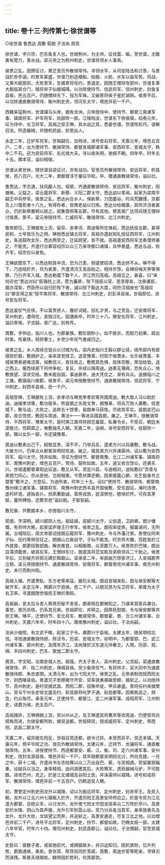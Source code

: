 ```yaml
---
---
---
```

title: 卷十三·列传第七·徐世谱等
---

○徐世谱  鲁悉达  周敷  荀朗  子法尚  周炅

徐世谱，字兴宗，巴东鱼复人也。世居荆州，为主帅，征伐蛮、蜒。至世谱，尤敢勇有膂力，善水战。梁元帝之为荆州刺史，世谱将领乡人事焉。

侯景之乱，因预征讨，累迁至员外散骑常侍。寻领水军，从司徒陆法和讨景，与景战於赤亭湖。时景军甚盛，世谱乃别造楼船、拍舰、火舫、水车以益军势。将战，又乘大舰居前，大败景军，生擒景将任约，景退走。因随王僧辩攻郢州，世谱复乘大舰临其仓门，贼将宋子仙据城降。以功除使持节、信武将军、信州刺史，封鱼复县侯，邑五百户。仍随僧辩东下，恒为军锋。又破景将侯子鉴於湖熟。侯景平后，以功除通直散骑常侍、衡州刺史资，领河东太守，增邑并前一千户。

西魏来寇荆州，世谱镇马头岸，据有龙洲，元帝授侍中、使持节、都督江南诸军事、镇南将军、护军将军，给鼓吹一部。江陵陷没，世谱东下依侯瑱。绍泰元年，征为侍中、左卫将军。高祖之拒王琳，其水战之具，悉委世谱。世谱性机巧，谙解旧法，所造器械，并随机损益，妙思出人。

永定二年，迁护军将军。世祖嗣位，加特进，进号安右将军。天嘉元年，增邑五百户。二年，出为使持节、散骑常侍、都督宣城郡诸军事、安西将军、宣城太守，秩中二千石。还为安前将军、右光禄大夫。寻以疾失明，谢病不朝。四年卒，时年五十五。赠本官，谥曰桓侯。

世谱从弟世休，随世谱自梁征讨，亦有战功。官至员外散骑常侍、安远将军，枳县侯，邑八百户。光大二年，隶都督淳于量征华皎。卒，赠通直散骑常侍，谥曰壮。

鲁悉达，字志通，扶风郿人也。祖斐，齐通直散骑常侍、安远将军、衡州刺史，阳塘侯。父益之，梁云麾将军、新蔡、义阳二郡太守。悉达幼以孝闻，起家为梁南平嗣王中兵参军。侯景之乱，悉达纠合乡人，保新蔡，力田蓄谷。时兵荒饑馑，京都及上川饿死者十八九，有得存者，皆携老幼以归焉。悉达分给粮廪，其所济活者甚众，仍於新蔡置顿以居之。招集晋熙等五郡，尽有其地。使其弟广达领兵随王僧辩讨侯景。景平，梁元帝授持节、仁威将军、散骑常侍、北江州刺史。

敬帝即位，王琳据有上流，留异、余孝顷、周迪等所在锋起，悉达抚绥五郡，甚得民和，士卒皆乐为之用。琳授悉达镇北将军，高祖亦遣赵知礼授征西将军、江州刺史，各送鼓吹女乐，悉达两受之，迁延顾望，皆不就。高祖遣安西将军沈泰潜师袭之，不能克。齐遣行台慕容绍宗以众三万来攻郁口诸镇，兵甲甚盛，悉达与战，败齐军，绍宗仅以身免。

王琳欲图东下，以悉达制其中流，恐为己患，频遣使招诱，悉达终不从。琳不得下，乃连结於齐，共为表里，齐遣清河王高岳助之。相持岁馀，会裨将梅天养等惧罪，乃引齐军入城。悉达勒麾下数千人，济江而归高祖。高祖见之，甚喜，曰“来何迟也”悉达对曰“臣镇抚上流，愿为蕃屏，陛下授臣以官，恩至厚矣，沈泰袭臣，威亦深矣，然臣所以自归於陛下者，诚以陛下豁达大度，同符汉祖故也”高祖叹曰“卿言得之矣”授平南将军、散骑常侍、北江州刺史，封彭泽县侯。世祖即位，进号安左将军。

悉达虽仗气任侠，不以富贵骄人，雅好词赋，招礼才贤，与之赏会。迁安南将军、吴州刺史。遭母忧，哀毁过礼，因遘疾卒，时年三十八。赠安左将军、江州刺史，谥曰孝侯。子览嗣。弟广达，别有传。

周敷，字仲远，临川人也。为郡豪族。敷形貌眇小，如不胜衣，而胆力劲果，超出时辈。性豪侠，轻财重士，乡党少年任气者咸归之。

侯景之乱，乡人周续合徒众以讨贼为名，梁内史始兴王毅以郡让续，续所部内有欲侵掠於毅，敷拥护之，亲率其党捍卫，送至豫章。时观宁侯萧永、长乐侯萧基、丰城侯萧泰避难流寓，闻敷信义，皆往依之。敷愍其危惧，屈体崇敬，厚加给恤，送之西上。俄而续部下将帅争权，复反，杀续以降周迪。迪素无簿阀，恐失众心，倚敷族望，深求交结。敷未能自固，事迪甚恭，迪大凭仗之，渐有兵众。迪据临川之工塘，敷镇临川故郡。侯景平，梁元帝授敷使持节、通直散骑常侍、信武将军、宁州刺史，封西丰县侯，邑一千户。

高祖受禅，王琳据有上流，余孝顷与琳党李孝钦等共围周迪，敷大致人马以助於迪。迪擒孝顷等，敷功居多。熊昙朗之杀周文育，据豫章，将兵万馀人袭敷，径至城下，敷与战，大败之，追奔五十馀里，昙朗单马获免，尽收其军实。昙朗走巴山郡，收合馀党，敷因与周迪、黄法等进兵围昙朗，屠之。王琳平，授散骑常侍、平西将军、豫章太守。是时南江酋帅并顾恋巢窟，私署令长，不受召，朝廷未遑致讨，但羁縻之，唯敷独先入朝。天嘉二年，诣阙，进号安西将军，给鼓吹一部，赐以女乐一部，令还镇豫章。

周迪以敷素出己下，超致显贵，深不平，乃举兵反，遣弟方兴以兵袭敷。敷与战，大破方兴。仍率众从都督吴明彻攻迪，破之，擒其弟方兴并诸渠帅。诏以敷为安西将军、临川太守，馀并如故。寻征为使持节、都督南豫、北江二州诸军事、镇南将军、南豫州刺史，增邑五百户，常侍、鼓吹如故。五年，迪又收合馀众，还袭东兴。世祖遣都督章昭达征迪，敷又从军。至定川县，与迪相对。迪绐敷曰“吾昔与弟戮力同心，宗从匪他，岂规相害。今愿伏罪还朝，因弟披露心腑，先乞挺身共立盟誓”敷许之，方登坛，为迪所害，时年三十五。诏曰“使持节、散骑常侍、都督南豫州缘江诸军事、镇南将军、南豫州刺史西丰县开国侯敷，受任遐征，淹时违律，虚衿奸诡，遂贻丧仆。但夙著勤诚，亟劳戎旅，犹深恻怆，愍悼於怀。可存其茅赋，量所赙恤，还葬京邑”谥曰脱。子智安嗣。

敷兄彖，共敷据本乡，亦授临川太守。

荀朗，字深明，颍川颍阴人也。祖延祖，梁颍川太守，父伯道，卫尉卿。朗少慷慨，有将帅大略，起家梁庐陵王行参军。侯景之乱，朗招率徒旅，据巢湖间，无所属。台城陷后，简文帝密诏授朗云麾将军、豫州刺史，令与外藩讨景。景使仪同宋子仙、任约等频往征之，朗据山立砦自守，子仙不能克。时京师大饑，百姓皆於江外就食，朗更招致部曲，解衣推食，以相赈赡，众至数万人。侯景败於巴陵，朗出自濡须截景，破其后军。王僧辩东讨，朗遣其将范宝胜及弟晓领兵二千助之。侯景平后，又别破齐将郭元建於踟蹰山。梁承圣二年，率部曲万馀家济江，入宣城郡界立顿。梁元帝授朗持节、通直散骑常侍、安南将军、都督南兖州诸军事、南兖州刺史。未行而荆州陷。

高祖入辅，齐遣萧轨、东方老等来寇，据石头城。朗自宣城来赴，因与侯安都等大破齐军。永定元年，赐爵兴宁县侯，邑二千户，以朗兄昂为左卫将军，弟晷为太子右卫率。寻遣朗随世祖拒王琳於南皖。

高祖崩，宣太后与舍人蔡景历秘不发丧，朗弟晓在都微知之，乃谋率其家兵袭台。事觉，景历杀晓，仍系其兄弟。世祖即位，并释之。因厚抚慰朗，令与侯安都等共拒王琳。琳平，迁使持节、安北将军、散骑常侍、都督霍、晋、合三州诸军事、合州刺史。天嘉六年卒，时年四十八。赠南豫州刺史，谥曰壮。子法尚嗣。

法尚少俶傥，有文武干略，起家江宁令，袭爵兴宁县侯。太建五年，随吴明彻北伐。寻授通直散骑侍郎，除泾令，历梁、安城太守。祯明中，为都督郢、巴、武三州诸军事、郢州刺史。及隋军济江，法尚降於汉东道元帅秦王。入隋，历邵、观、绵、丰四州刺史，巴东、敦煌二郡太守。

周炅，字文昭，汝南安城人也。祖强，齐太子舍人、梁州刺史。父灵起，梁通直散骑常侍、庐、桂二州刺史，保城县侯。炅少豪侠任气，有将帅才。梁大同中为通直散骑侍郎、朱衣直閤。太清元年，出为弋阳太守。侯景之乱，元帝承制改授西阳太守，封西陵县伯。景遣兄子思穆据守齐安，炅率骁勇袭破思穆，擒斩之。以功授持节、高州刺史。是时炅据武昌、西阳二郡，招聚卒徒，甲兵甚盛。景将任约来据樊山，炅与宁州长史徐文盛击约，斩其部将叱罗子通、赵迦娄等。因乘胜追之，频克，约众殆尽。承圣元年，迁使持节、都督江、定二州诸军事、戎昭将军、江州刺史，进爵为侯，邑五百户。

高祖践祚，王琳拥据上流，炅以州从之。及王琳遣其将曹庆等攻周迪，仍使炅将兵掎角而进，为侯安都所败，擒炅送都。世祖释炅，授戎威将军、定州刺史，带西阳、武昌二郡太守。

天嘉二年，留异据东阳反，世祖召炅还都，欲令讨异。未至而异平，炅还本镇。天康元年，预平华皎之功，授员外散骑常侍。太建元年，迁持节、龙骧将军、通直散骑常侍。五年，进授使持节、西道都督安、蕲、江、衡、司、定六州诸军事、安州刺史，改封龙源县侯，增邑并前一千户。其年随都督吴明彻北讨，所向克捷，一月之中，获十二城。齐遣尚书左丞陆骞以众二万出自巴、蕲，与炅相遇。炅留羸弱辎重，设疑兵以当之，身率精锐，由间道邀其后，大败骞军，虏获器械马驴，不可胜数。进攻巴州，克之。於是江北诸城及谷阳士民，并诛渠帅以城降。进号和戎将军、散骑常侍，增邑并前一千五百户。仍敕追炅入朝。

初，萧詧定州刺史田龙升以城降，诏以为振远将军、定州刺史，封赤亭王。及炅入朝，龙升以江北六州七镇叛入於齐，齐遣历阳王高景安帅师应之。於是令炅为江北道大都督，总统众军，以讨龙升。龙升使弋阳太守田龙琰率众二万阵於亭川，高景安於水陵、阴山为其声援，龙升引军别营山谷。炅乃分兵各当其军，身率骁勇先击龙升，龙升大败，龙琰望尘而奔，并追斩之，高景安遁走，尽复江北之地。以功增邑并前二千户，进号平北将军，定州刺史，持节、都督如故，仍赐女妓一部。太建八年卒官，时年六十四。赠司州刺史，封武昌郡公，谥曰壮。子法僧嗣，官至宣城太守。

史臣曰：彼数子者，或驱驰前代，或拥据故乡，并识运知归，因机景附，位升列牧，爵致通侯，美矣。昔张耳、陈馀自同於至戚，周敷、周迪亦誓等昵亲，寻锋刃而诛残，斯甚夫胡越矣。雠隙因於势利，何其鄙欤。

